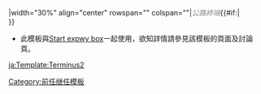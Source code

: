 |width="30%" align="center" rowspan="{{{rows|1}}}" colspan="{{{cols|1}}}"|<span style="color:#888;">''公路終端''</span>{{#if:{{{1|}}}|<br><small>{{{1}}}</small>}}<noinclude>
*此模板與[[Template:Start expwy box|Start expwy box]]一起使用，欲知詳情請參見該模板的頁面及討論頁。
[[Category:前任继任模板]]
[[ja:Template:Terminus2]]
</noinclude>